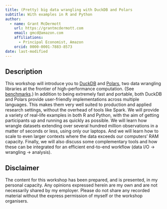 ```yaml
---
title: (Pretty) big data wrangling with DuckDB and Polars
subtitle: With examples in R and Python
author:
  - name: Grant McDermott
    url: https://grantmcdermott.com
    email: gmcd@amazon.com
    affiliations:
      - Principal Economist, Amazon
    orcid: 0000-0001-7883-8573
date: last-modified
---
```


## Description

This workshop will introduce you to [DuckDB](https://duckdb.org/) and
[Polars](https://github.com/pola-rs/polars), two data wrangling libraries at the
frontier of high-performance computation. (See
[benchmarks](https://duckdblabs.github.io/db-benchmark/).) In addition to being
extremely fast and portable, both DuckDB and Polars provide user-friendly
implementations across multiple languages. This makes them very well suited to
production and applied research settings, without the overhead of tools like
Spark. We will provide a variety of real-life examples in both R and Python,
with the aim of getting participants up and running as quickly as possible. We
will learn how wrangle datasets extending over several hundred million
observations in a matter of seconds or less, using only our laptops. And we will
learn how to scale to even larger contexts where the data exceeds our computers’
RAM capacity. Finally, we will also discuss some complementary tools and how
these can be integrated for an efficient end-to-end workflow (data I/O ->
wrangling -> analysis). 

:::{.callout-important}
## Disclaimer
The content for this workshop has been prepared, and is presented, in my
personal capacity. Any opinions expressed herein are my own and are not
necessarily shared by my employer. Please do not share any recorded material
without the express permission of myself or the workshop organisers.
:::